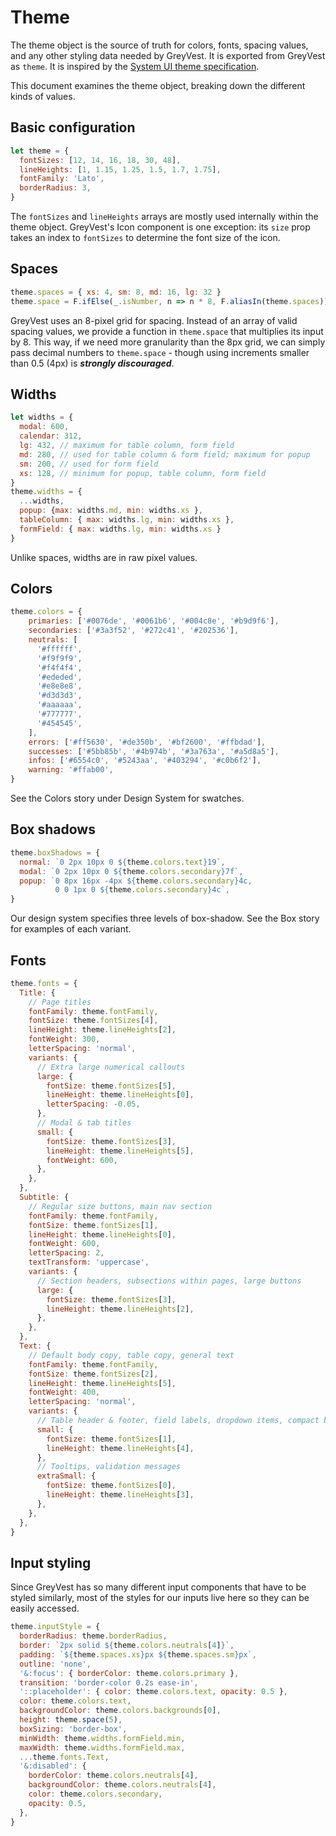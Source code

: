 
<Meta title="Design System | Theme" />

# Theme

The theme object is the source of truth for colors, fonts, spacing values, and any other styling data needed by GreyVest. It is exported from GreyVest as `theme`. It is inspired by the [System UI theme specification](https://system-ui.com/theme/).

This document examines the theme object, breaking down the different kinds of values.

## Basic configuration

```js
let theme = {
  fontSizes: [12, 14, 16, 18, 30, 48],
  lineHeights: [1, 1.15, 1.25, 1.5, 1.7, 1.75],
  fontFamily: 'Lato',
  borderRadius: 3,
}
```

The `fontSizes` and `lineHeights` arrays are mostly used internally within the theme object. GreyVest's Icon component is one exception: its `size` prop takes an index to `fontSizes` to determine the font size of the icon.

## Spaces

```js
theme.spaces = { xs: 4, sm: 8, md: 16, lg: 32 }
theme.space = F.ifElse(_.isNumber, n => n * 8, F.aliasIn(theme.spaces))
```

GreyVest uses an 8-pixel grid for spacing. Instead of an array of valid spacing values, we provide a function in `theme.space` that multiplies its input by 8. This way, if we need more granularity than the 8px grid, we can simply pass decimal numbers to `theme.space` - though using increments smaller than 0.5 (4px) is ***strongly discouraged***.

## Widths

```js
let widths = {
  modal: 600,
  calendar: 312,
  lg: 432, // maximum for table column, form field
  md: 280, // used for table column & form field; maximum for popup
  sm: 200, // used for form field
  xs: 128, // minimum for popup, table column, form field
}
theme.widths = {
  ...widths,
  popup: {max: widths.md, min: widths.xs },
  tableColumn: { max: widths.lg, min: widths.xs },
  formField: { max: widths.lg, min: widths.xs }
}
```

Unlike spaces, widths are in raw pixel values. 


## Colors

```js
theme.colors = {
    primaries: ['#0076de', '#0061b6', '#004c8e', '#b9d9f6'],
    secondaries: ['#3a3f52', '#272c41', '#202536'],
    neutrals: [
      '#ffffff',
      '#f9f9f9',
      '#f4f4f4',
      '#ededed',
      '#e8e8e8',
      '#d3d3d3',
      '#aaaaaa',
      '#777777',
      '#454545',
    ],
    errors: ['#ff5630', '#de350b', '#bf2600', '#ffbdad'],
    successes: ['#5bb85b', '#4b974b', '#3a763a', '#a5d8a5'],
    infos: ['#6554c0', '#5243aa', '#403294', '#c0b6f2'],
    warning: '#ffab00',
}
```

See the Colors story under Design System for swatches.


## Box shadows

```js
theme.boxShadows = {
  normal: `0 2px 10px 0 ${theme.colors.text}19`,
  modal: `0 2px 10px 0 ${theme.colors.secondary}7f`,
  popup: `0 8px 16px -4px ${theme.colors.secondary}4c,
          0 0 1px 0 ${theme.colors.secondary}4c`,
}
```

Our design system specifies three levels of box-shadow. See the Box story for examples of each variant.


## Fonts

```js
theme.fonts = {
  Title: {
    // Page titles
    fontFamily: theme.fontFamily,
    fontSize: theme.fontSizes[4],
    lineHeight: theme.lineHeights[2],
    fontWeight: 300,
    letterSpacing: 'normal',
    variants: {
      // Extra large numerical callouts
      large: {
        fontSize: theme.fontSizes[5],
        lineHeight: theme.lineHeights[0],
        letterSpacing: -0.05,
      },
      // Modal & tab titles
      small: {
        fontSize: theme.fontSizes[3],
        lineHeight: theme.lineHeights[5],
        fontWeight: 600,
      },
    },
  },
  Subtitle: {
    // Regular size buttons, main nav section
    fontFamily: theme.fontFamily,
    fontSize: theme.fontSizes[1],
    lineHeight: theme.lineHeights[0],
    fontWeight: 600,
    letterSpacing: 2,
    textTransform: 'uppercase',
    variants: {
      // Section headers, subsections within pages, large buttons
      large: {
        fontSize: theme.fontSizes[3],
        lineHeight: theme.lineHeights[2],
      },
    },
  },
  Text: {
    // Default body copy, table copy, general text
    fontFamily: theme.fontFamily,
    fontSize: theme.fontSizes[2],
    lineHeight: theme.lineHeights[5],
    fontWeight: 400,
    letterSpacing: 'normal',
    variants: {
      // Table header & footer, field labels, dropdown items, compact buttons, pagination, banner copy
      small: {
        fontSize: theme.fontSizes[1],
        lineHeight: theme.lineHeights[4],
      },
      // Tooltips, validation messages
      extraSmall: {
        fontSize: theme.fontSizes[0],
        lineHeight: theme.lineHeights[3],
      },
    },
  },
}
```

## Input styling

Since GreyVest has so many different input components that have to be styled similarly, most of the styles for our inputs live here so they can be easily accessed.

```js
theme.inputStyle = {
  borderRadius: theme.borderRadius,
  border: `2px solid ${theme.colors.neutrals[4]}`,
  padding: `${theme.spaces.xs}px ${theme.spaces.sm}px`,
  outline: 'none',
  '&:focus': { borderColor: theme.colors.primary },
  transition: 'border-color 0.2s ease-in',
  '::placeholder': { color: theme.colors.text, opacity: 0.5 },
  color: theme.colors.text,
  backgroundColor: theme.colors.backgrounds[0],
  height: theme.space(5),
  boxSizing: 'border-box',
  minWidth: theme.widths.formField.min,
  maxWidth: theme.widths.formField.max,
  ...theme.fonts.Text,
  '&:disabled': {
    borderColor: theme.colors.neutrals[4],
    backgroundColor: theme.colors.neutrals[4],
    color: theme.colors.secondary,
    opacity: 0.5,
  },
}
```
